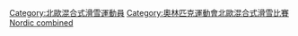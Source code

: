 {{Commons category|Olympic Nordic combined skiers}}
[[Category:北歐混合式滑雪運動員|Category:北歐混合式滑雪運動員]]
[[Category:奧林匹克運動會北歐混合式滑雪比賽|Category:奧林匹克運動會北歐混合式滑雪比賽]]
[[Category:冬季奧運各項目運動員|Nordic combined]]